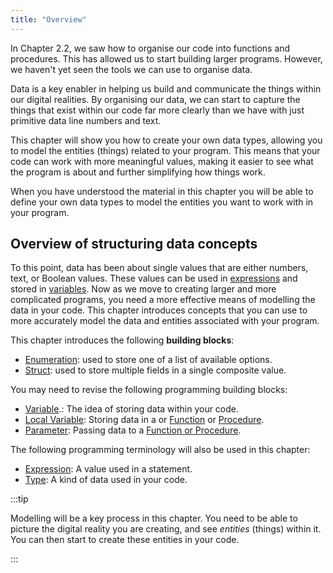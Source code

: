 ```yaml
---
title: "Overview"
---
```


<div class="not-content">
  <YouTube id="7Aqr6KaRrUc" params="fs=1&modestbranding=1&rel=0&autoplay=1"/>
</div>

In Chapter 2.2, we saw how to organise our code into functions and procedures. This has allowed us to start building larger programs. However, we haven't yet seen the tools we can use to organise data.

Data is a key enabler in helping us build and communicate the things within our digital realities. By organising our data, we can start to capture the things that exist within our code far more clearly than we have with just primitive data line numbers and text.

This chapter will show you how to create your own data types, allowing you to model the entities (things) related to your program. This means that your code can work with more meaningful values, making it easier to see what the program is about and further simplifying how things work.

When you have understood the material in this chapter you will be able to define your own data types to model the entities you want to work with in your program.

## Overview of structuring data concepts

To this point, data has been about single values that are either numbers, text, or Boolean values. These values can be used in [expressions](/book/part-1-instructions/2-communicating-syntax/1-concepts/03-expression) and stored in [variables](/book/part-1-instructions/1-sequence-and-data/2-trailside/07-variable). Now as we move to creating larger and more complicated programs, you need a more effective means of modelling the data in your code. This chapter introduces concepts that you can use to more accurately model the data and entities associated with your program.

This chapter introduces the following **building blocks**:

- [Enumeration](/book/part-2-organised-code/3-structuring-data/1-concepts/03-02-enum): used to store one of a list of available options.
- [Struct](/book/part-2-organised-code/3-structuring-data/1-concepts/03-01-struct): used to store multiple fields in a single composite value.

You may need to revise the following programming building blocks:

- [Variable](/book/part-1-instructions/1-sequence-and-data/2-trailside/07-variable).: The idea of storing data within your code.
- [Local Variable](/book/part-2-organised-code/2-organising-code/1-concepts/03-local-variable): Storing data in a or [Function](/book/part-2-organised-code/2-organising-code/1-concepts/04-function-decl) or [Procedure](/book/part-2-organised-code/2-organising-code/1-concepts/02-procedures).
- [Parameter](/book/part-2-organised-code/2-organising-code/1-concepts/04-parameter): Passing data to a [Function or Procedure](/book/part-2-organised-code/2-organising-code/1-concepts/01-0-functions-and-procedures).

The following programming terminology will also be used in this chapter:

- [Expression](/book/part-1-instructions/2-communicating-syntax/1-concepts/03-expression): A value used in a statement.
- [Type](/book/part-1-instructions/1-sequence-and-data/2-trailside/06-type): A kind of data used in your code.

:::tip

Modelling will be a key process in this chapter. You need to be able to picture the digital reality you are creating, and see *entities* (things) within it. You can then start to create these entities in your code.

:::
